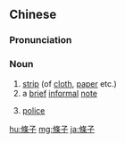 {{also|条子}}
==Chinese==
{{zh-forms|s=条子}}

===Pronunciation===
{{zh-pron
|m=tiáozi
|c=tiu4 zi2
|cat=n
}}

===Noun===
{{zh-noun}}

# [[strip]] (of [[cloth]], [[paper]] etc.)
# a [[brief]] [[informal]] [[note]]
# {{lb|zh|Taiwanese Mandarin|_|slang}} [[police]]

{{zh-cat|Advanced}}

[[hu:條子]]
[[mg:條子]]
[[ja:條子]]
